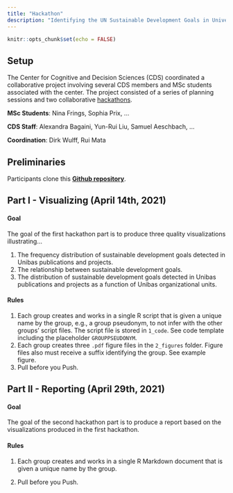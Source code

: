 ```yaml
---
title: "Hackathon"
description: "Identifying the UN Sustainable Development Goals in University of Basel research output"
---
```


```r
knitr::opts_chunk$set(echo = FALSE)
```

## Setup

The Center for Cognitive and Decision Sciences (CDS) coordinated a collaborative project involving several CDS members and MSc students associated with the center. The project consisted of a series of planning sessions and two collaborative [hackathons](hackathon.html).

**MSc Students**: Nina Frings, Sophia Prix, ...

**CDS Staff**: Alexandra Bagaini, Yun-Rui Liu, Samuel Aeschbach, ...

**Coordination**: Dirk Wulff, Rui Mata 

## Preliminaries

Participants clone this <a href="https://github.com/cdsbasel/SDG_hackathon"><b>Github repository</b></a>. 

## Part I - Visualizing (April 14th, 2021)

#### Goal

The goal of the first hackathon part is to produce three quality visualizations illustrating...

1. The frequency distribution of sustainable development goals detected in Unibas publications and projects. 
2. The relationship between sustainable development goals. 
3. The distribution of sustainable development goals detected in Unibas publications and projects as a function of Unibas organizational units. 

#### Rules

1. Each group creates and works in a single R script that is given a unique name by the group, e.g., a group pseudonym, to not infer with the other groups' script files. The script file is stored in `1_code`. See code template including the placeholder `GROUPPSEUDONYM`.
2. Each group creates three `.pdf` figure files in the `2_figures` folder. Figure files also must receive a suffix identifying the group. See example figure. 
3. Pull before you Push.

## Part II - Reporting (April 29th, 2021)

#### Goal

The goal of the second hackathon part is to produce a report based on the visualizations produced in the first hackathon. 

#### Rules

1. Each group creates and works in a single R Markdown document that is given a unique name by the group. 

2. Pull before you Push.

